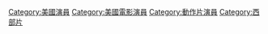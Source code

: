 {{Commonscat|Westerns}}

[[Category:美國演員|Category:美國演員]]
[[Category:美國電影演員|Category:美國電影演員]]
[[Category:動作片演員|Category:動作片演員]]
[[Category:西部片|Category:西部片]]